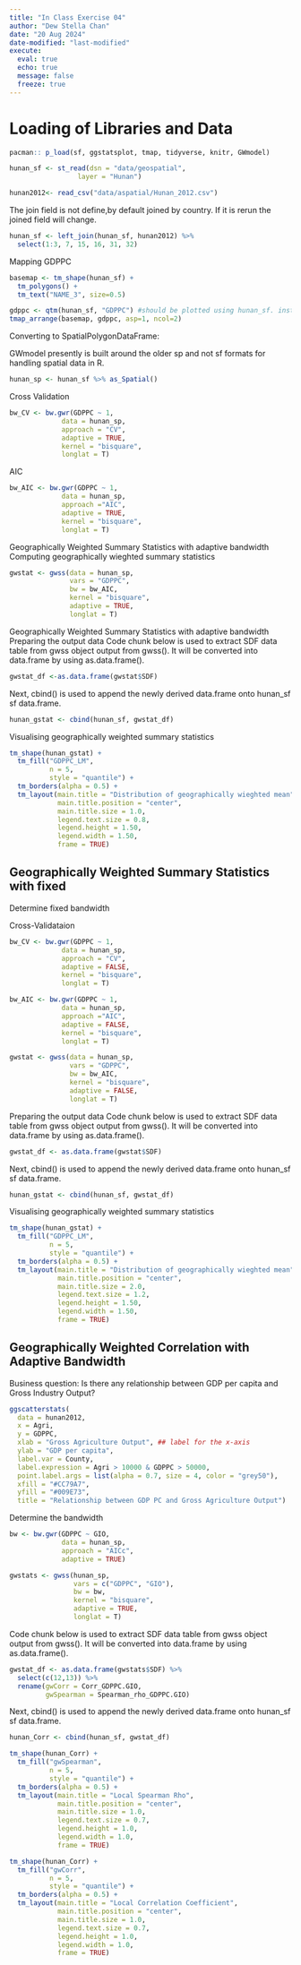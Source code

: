 ```yaml
---
title: "In Class Exercise 04"
author: "Dew Stella Chan"
date: "20 Aug 2024"
date-modified: "last-modified"
execute: 
  eval: true
  echo: true
  message: false
  freeze: true
---
```


# Loading of Libraries and Data

```r
pacman:: p_load(sf, ggstatsplot, tmap, tidyverse, knitr, GWmodel)
```

```r
hunan_sf <- st_read(dsn = "data/geospatial", 
                 layer = "Hunan")

hunan2012<- read_csv("data/aspatial/Hunan_2012.csv")
```

The join field is not define,by default joined by country. If it is rerun the joined field will change.

```r
hunan_sf <- left_join(hunan_sf, hunan2012) %>%
  select(1:3, 7, 15, 16, 31, 32)
```

Mapping GDPPC

```r
basemap <- tm_shape(hunan_sf) +
  tm_polygons() +
  tm_text("NAME_3", size=0.5)

gdppc <- qtm(hunan_sf, "GDPPC") #should be plotted using hunan_sf. instead of hunan.
tmap_arrange(basemap, gdppc, asp=1, ncol=2)
```

Converting to SpatialPolygonDataFrame:

GWmodel presently is built around the older sp and not sf formats for handling spatial data in R.

```r
hunan_sp <- hunan_sf %>% as_Spatial()
```

Cross Validation

```r
bw_CV <- bw.gwr(GDPPC ~ 1, 
             data = hunan_sp,
             approach = "CV",
             adaptive = TRUE, 
             kernel = "bisquare", 
             longlat = T)
```

AIC

```r
bw_AIC <- bw.gwr(GDPPC ~ 1, 
             data = hunan_sp,
             approach ="AIC",
             adaptive = TRUE, 
             kernel = "bisquare", 
             longlat = T)
```

Geographically Weighted Summary Statistics with adaptive bandwidth Computing geographically wieghted summary statistics

```r
gwstat <- gwss(data = hunan_sp,
               vars = "GDPPC",
               bw = bw_AIC,
               kernel = "bisquare",
               adaptive = TRUE,
               longlat = T)
```

Geographically Weighted Summary Statistics with adaptive bandwidth Preparing the output data Code chunk below is used to extract SDF data table from gwss object output from gwss(). It will be converted into data.frame by using as.data.frame().

```r
gwstat_df <-as.data.frame(gwstat$SDF)
```

Next, cbind() is used to append the newly derived data.frame onto hunan_sf sf data.frame.

```r
hunan_gstat <- cbind(hunan_sf, gwstat_df)
```

Visualising geographically weighted summary statistics

```r
tm_shape(hunan_gstat) +
  tm_fill("GDPPC_LM",
          n = 5,
          style = "quantile") +
  tm_borders(alpha = 0.5) +
  tm_layout(main.title = "Distribution of geographically wieghted mean",
            main.title.position = "center",
            main.title.size = 1.0,
            legend.text.size = 0.8,
            legend.height = 1.50, 
            legend.width = 1.50,
            frame = TRUE)
```

## Geographically Weighted Summary Statistics with fixed

Determine fixed bandwidth

Cross-Validataion

```r
bw_CV <- bw.gwr(GDPPC ~ 1, 
             data = hunan_sp,
             approach = "CV",
             adaptive = FALSE, 
             kernel = "bisquare", 
             longlat = T)
```

```r
bw_AIC <- bw.gwr(GDPPC ~ 1, 
             data = hunan_sp,
             approach ="AIC",
             adaptive = FALSE, 
             kernel = "bisquare", 
             longlat = T)
```

```r
gwstat <- gwss(data = hunan_sp,
               vars = "GDPPC",
               bw = bw_AIC,
               kernel = "bisquare",
               adaptive = FALSE,
               longlat = T)
```

Preparing the output data Code chunk below is used to extract SDF data table from gwss object output from gwss(). It will be converted into data.frame by using as.data.frame().

```r
gwstat_df <- as.data.frame(gwstat$SDF)
```

Next, cbind() is used to append the newly derived data.frame onto hunan_sf sf data.frame.

```r
hunan_gstat <- cbind(hunan_sf, gwstat_df)
```

Visualising geographically weighted summary statistics

```r
tm_shape(hunan_gstat) +
  tm_fill("GDPPC_LM",
          n = 5,
          style = "quantile") +
  tm_borders(alpha = 0.5) +
  tm_layout(main.title = "Distribution of geographically wieghted mean",
            main.title.position = "center",
            main.title.size = 2.0,
            legend.text.size = 1.2,
            legend.height = 1.50, 
            legend.width = 1.50,
            frame = TRUE)
```

## Geographically Weighted Correlation with Adaptive Bandwidth

Business question: Is there any relationship between GDP per capita and Gross Industry Output?

```r
ggscatterstats(
  data = hunan2012, 
  x = Agri, 
  y = GDPPC,
  xlab = "Gross Agriculture Output", ## label for the x-axis
  ylab = "GDP per capita", 
  label.var = County, 
  label.expression = Agri > 10000 & GDPPC > 50000, 
  point.label.args = list(alpha = 0.7, size = 4, color = "grey50"),
  xfill = "#CC79A7", 
  yfill = "#009E73", 
  title = "Relationship between GDP PC and Gross Agriculture Output")
```

Determine the bandwidth

```r
bw <- bw.gwr(GDPPC ~ GIO, 
             data = hunan_sp, 
             approach = "AICc", 
             adaptive = TRUE)
```

```r

gwstats <- gwss(hunan_sp, 
                vars = c("GDPPC", "GIO"), 
                bw = bw,
                kernel = "bisquare",
                adaptive = TRUE, 
                longlat = T)
```

Code chunk below is used to extract SDF data table from gwss object output from gwss(). It will be converted into data.frame by using as.data.frame().

```r
gwstat_df <- as.data.frame(gwstats$SDF) %>%
  select(c(12,13)) %>%
  rename(gwCorr = Corr_GDPPC.GIO,
         gwSpearman = Spearman_rho_GDPPC.GIO)
```

Next, cbind() is used to append the newly derived data.frame onto hunan_sf sf data.frame.

```r
hunan_Corr <- cbind(hunan_sf, gwstat_df)
```

```r
tm_shape(hunan_Corr) +
  tm_fill("gwSpearman",
          n = 5,
          style = "quantile") +
  tm_borders(alpha = 0.5) +
  tm_layout(main.title = "Local Spearman Rho",
            main.title.position = "center",
            main.title.size = 1.0,
            legend.text.size = 0.7,
            legend.height = 1.0, 
            legend.width = 1.0,
            frame = TRUE)
```

```r
tm_shape(hunan_Corr) +
  tm_fill("gwCorr",
          n = 5,
          style = "quantile") +
  tm_borders(alpha = 0.5) +
  tm_layout(main.title = "Local Correlation Coefficient",
            main.title.position = "center",
            main.title.size = 1.0,
            legend.text.size = 0.7,
            legend.height = 1.0, 
            legend.width = 1.0,
            frame = TRUE)
```
